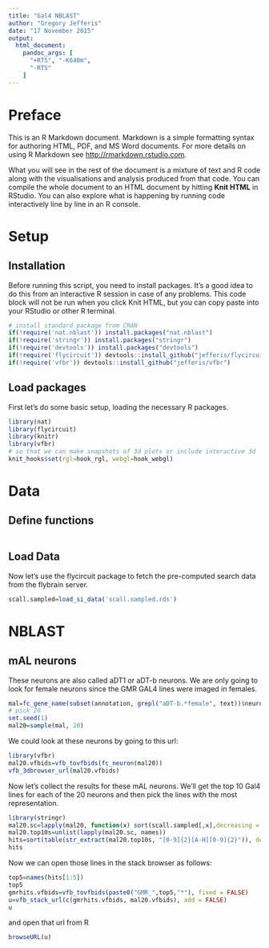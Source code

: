 ```yaml
---
title: "Gal4 NBLAST"
author: "Gregory Jefferis"
date: "17 November 2015"
output:
  html_document:
    pandoc_args: [
      "+RTS", "-K640m",
      "-RTS"
    ]
---
```


# Preface
This is an R Markdown document. Markdown is a simple formatting syntax for authoring HTML, PDF, and MS Word documents.
For more details on using R Markdown see <http://rmarkdown.rstudio.com>.

What you will see in the rest of the document is a mixture of text and R code along with the visualisations and analysis produced from that code.
You can compile the whole document to an HTML document by hitting **Knit HTML** in RStudio.
You can also explore what is happening by running code interactively line by line in an R console.

# Setup
## Installation
Before running this script, you need to install packages.
It's a good idea to do this from an interactive R session in case of any problems.
This code block will not be run when you click Knit HTML, but you can copy paste into your RStudio or other R terminal.

```r
# install standard package from CRAN
if(!require('nat.nblast')) install.packages("nat.nblast")
if(!require('stringr')) install.packages("stringr")
if(!require('devtools')) install.packages("devtools")
if(!require('flycircuit')) devtools::install_github("jefferis/flycircuit")
if(!require('vfbr')) devtools::install_github("jefferis/vfbr")
```

## Load packages
First let's do some basic setup, loading the necessary R packages.
```r
library(nat)
library(flycircuit)
library(knitr)
library(vfbr)
# so that we can make snapshots of 3d plots or include interactive 3d
knit_hooks$set(rgl=hook_rgl, webgl=hook_webgl)
```

# Data
## Define functions
```r

```


## Load Data
Now let's use the flycircuit package to fetch the pre-computed search data from
the flybrain server.

```r
scall.sampled=load_si_data('scall.sampled.rds')
```

# NBLAST
## mAL neurons

These neurons are also called aDT1 or aDT-b neurons. We are only going to look
for female neurons since the GMR GAL4 lines were imaged in females.
```r
mal=fc_gene_name(subset(annotation, grepl("aDT-b.*female", text))$neuron_idid)
# pick 20
set.seed(1)
mal20=sample(mal, 20)
```

We could look at these neurons by going to this url:

```r
library(vfbr)
mal20.vfbids=vfb_tovfbids(fc_neuron(mal20))
vfb_3dbrowser_url(mal20.vfbids)
```

Now let's collect the results for these mAL neurons. We'll get the top 10 Gal4 
lines for each of the 20 neurons and then pick the lines with the most representation.

```r
library(stringr)
mal20.sc=lapply(mal20, function(x) sort(scall.sampled[,x],decreasing = TRUE)[1:10])
mal20.top10s=unlist(lapply(mal20.sc, names))
hits=sort(table(str_extract(mal20.top10s, "[0-9]{2}[A-H][0-9]{2}")), decreasing = TRUE)
hits
```

Now we can open those lines in the stack browser as follows:

```r
top5=names(hits[1:5])
top5
gmrhits.vfbids=vfb_tovfbids(paste0("GMR_",top5,"*"), fixed = FALSE)
u=vfb_stack_url(c(gmrhits.vfbids, mal20.vfbids), add = FALSE)
u
```

and open that url from R

```r
browseURL(u)
```

